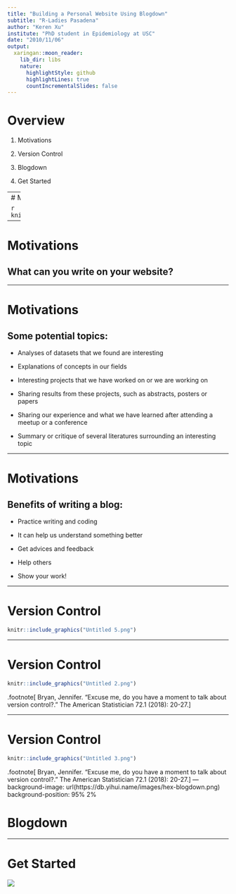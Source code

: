 ```yaml
---
title: "Building a Personal Website Using Blogdown"
subtitle: "R-Ladies Pasadena"
author: "Keren Xu"
institute: "PhD student in Epidemiology at USC"
date: "2010/11/06"
output:
  xaringan::moon_reader:
    lib_dir: libs
    nature:
      highlightStyle: github
      highlightLines: true
      countIncrementalSlides: false
---
```


# Overview   
1. Motivations  

2. Version Control  

3. Blogdown   

4. Get Started  

---
# Motivations  

```r
knitr::include_graphics("Untitled.png")
```
---

# Motivations 

## What can you write on your website? 

---

# Motivations 

## Some potential topics:


- Analyses of datasets that we found are interesting  

- Explanations of concepts in our fields  

- Interesting projects that we have worked on or we are working on  

- Sharing results from these projects, such as abstracts, posters or papers  

- Sharing our experience and what we have learned after attending a meetup or a conference  

- Summary or critique of several literatures surrounding an interesting topic

---

# Motivations 

## Benefits of writing a blog:  
- Practice writing and coding  

- It can help us understand something better  

- Get advices and feedback

- Help others 

- Show your work! 

---

# Version Control  

```r
knitr::include_graphics("Untitled 5.png")
```

---

# Version Control  

```r
knitr::include_graphics("Untitled 2.png")  
```

.footnote[
 Bryan, Jennifer. "Excuse me, do you have a moment to talk about version control?." The American Statistician 72.1 (2018): 20-27.
]

---

# Version Control    

```r
knitr::include_graphics("Untitled 3.png")
```

.footnote[
 Bryan, Jennifer. "Excuse me, do you have a moment to talk about version control?." The American Statistician 72.1 (2018): 20-27.
]
---
background-image: url(https://db.yihui.name/images/hex-blogdown.png)
background-position: 95% 2%  

# Blogdown 


---

# Get Started  

![](https://media.giphy.com/media/l0MYt5jPR6QX5pnqM/giphy.gif)  

